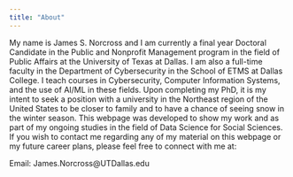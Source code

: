 ---
title: "About"
---

My name is James S. Norcross and I am currently a final year Doctoral Candidate in the Public and Nonprofit Management program in the field of Public Affairs at the University of Texas at Dallas. I am also a full-time faculty in the Department of Cybersecurity in the School of ETMS at Dallas College. I teach courses in Cybersecurity, Computer Information Systems, and the use of AI/ML in these fields. Upon completing my PhD, it is my intent to seek a position with a university in the Northeast region of the United States to be closer to family and to have a chance of seeing snow in the winter season. This webpage was developed to show my work and as part of my ongoing studies in the field of Data Science for Social Sciences. If you wish to contact me regarding any of my material on this webpage or my future career plans, please feel free to connect with me at:

Email:  James.Norcross@UTDallas.edu
